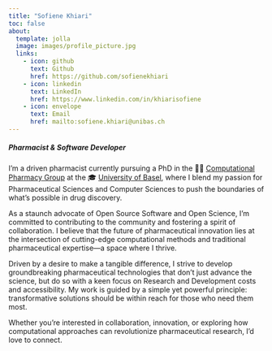 ```yaml
---
title: "Sofiene Khiari"
toc: false
about:
  template: jolla
  image: images/profile_picture.jpg
  links:
    - icon: github
      text: Github
      href: https://github.com/sofienekhiari
    - icon: linkedin
      text: LinkedIn
      href: https://www.linkedin.com/in/khiarisofiene
    - icon: envelope
      text: Email
      href: mailto:sofiene.khiari@unibas.ch
---
```


##### Pharmacist & Software Developer

I'm a driven pharmacist currently pursuing a PhD in the 🧑‍💻 [Computational Pharmacy Group](https://pharma.unibas.ch/en/research/research-groups/computational-pharmacy/) at the 🎓 [University of Basel](https://www.unibas.ch/en.html), where I blend my passion for Pharmaceutical Sciences and Computer Sciences to push the boundaries of what's possible in drug discovery.

As a staunch advocate of Open Source Software and Open Science, I'm committed to contributing to the community and fostering a spirit of collaboration. I believe that the future of pharmaceutical innovation lies at the intersection of cutting-edge computational methods and traditional pharmaceutical expertise—a space where I thrive.

Driven by a desire to make a tangible difference, I strive to develop groundbreaking pharmaceutical technologies that don't just advance the science, but do so with a keen focus on Research and Development costs and accessibility. My work is guided by a simple yet powerful principle: transformative solutions should be within reach for those who need them most.

Whether you're interested in collaboration, innovation, or exploring how computational approaches can revolutionize pharmaceutical research, I'd love to connect.
